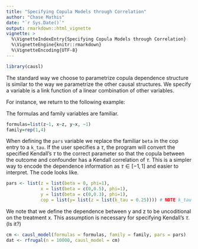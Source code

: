 ```yaml
---
title: "Specifying Copula Models through Correlation"
author: "Chase Mathis"
date: "`r Sys.Date()`"
output: rmarkdown::html_vignette
vignette: >
  %\VignetteIndexEntry{Specifying Copula Models through Correlation}
  %\VignetteEngine{knitr::rmarkdown}
  %\VignetteEncoding{UTF-8}
---
```

```r
library(causl)
```

The standard way we choose to parametrize copula dependence structure is 
similar to the way we parametrize the other causal structures. We specify
a variable is a link function of a linear combination of other variables. 

For instance, we return 
to the following example: \begin{align*}
Z &\sim N(0, \; 1)\\
X \mid Z=z &\sim N(0.5\times z, \; 1)\\
Y \mid \operatorname{do}(X=x) &\sim N(0.3\times x, \; 1)
\end{align*}

The formulas and family variables are familiar. 
```r
formulas=list(z~1, x~z, y~x, ~1)
family=rep(1,4)
```

When defining the `pars` variable
we replace the familiar `beta` in the cop entry to a `k_tau`. If the user specifies
a $\tau$, the program will convert the specified Kendall's $\tau$ to the correct
parameter so that the copula between the outcome and confounder has a 
Kendall correlation of $\tau$. This is a simpler way to encode the dependence information
as $\tau \in [-1,1]$ and easier to interpret. The code looks like.

```r
pars <- list(z = list(beta = 0, phi=1),
             x = list(beta = c(0,0.5), phi=1),
             y = list(beta = c(0,0.3), phi=1),
             cop = list(y= list(z = list(k_tau = 0.25)))) # NOTE k_tau argument
```

We note that we define the dependence between y and z to be uncoditional 
on the treatment x. This assumption is necessary for specifying Kendall's $\tau$.
(Is it?)

```r
cm <- causl_model(formulas = formulas, family = family, pars = pars)
dat <- rfrugal(n = 10000, causl_model = cm)
```


